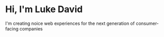 # Hi, I'm Luke David

I'm creating noice web experiences for the next generation of consumer-facing companies
